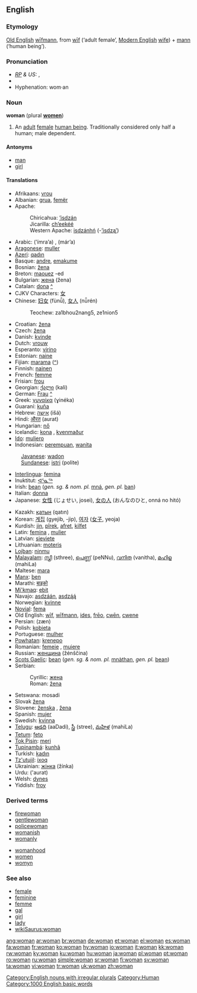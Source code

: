 {{wikipedia}}
==English==

{{rank|enough|quite|brought|231|woman|want|home|whose}}

===Etymology===
[[Old English]] [[wifmann|wīfmann]], from [[wif|wīf]] (‘adult female’, [[Modern English]] [[wife]]) + [[mann]] (‘human being’).

===Pronunciation===
* ''[[RP]] & US:'' {{IPA|/ˈwʊmən/}}, {{SAMPA|/"wUm@n/}}
*{{audio|en-us-woman.ogg|Audio (US)}}
*Hyphenation: wom·an

===Noun===
'''woman''' (plural '''[[women]]''')

#An [[adult]] [[female]] [[human being]]. Traditionally considered only half a human; male dependent.

====Antonyms====
*[[man]]
*[[girl]]

====Translations====
{{trans-top|adult female human being}}
*Afrikaans: [[vrou]]
*Albanian: [[grua]], [[femër]]
*Apache: 
*:Chiricahua: [[’isdzán]]
*:Jicarilla: [[ch’eekéé]]
*:Western Apache: [[isdzánhń]] (-[[’isdzą’]])
*Arabic: {{ARchar|[[امراة|امرأة]]}} (’ímra’a) {{f}}, {{ARchar|[[مراة|مرأة]]}} (már’a) {{f}}
*[[Aragonese]]: [[muller]] {{f}}
*[[Azeri]]: [[qadın]]
*Basque: [[andre]], [[emakume]]
*Bosnian: [[žena#Bosnian|žena]] {{f}}
*Breton: [[maouez]] {{f}} -ed {{p}}
*Bulgarian: [[жена#Bulgarian|жена]] (žena) {{f}}
*Catalan: [[dona]] {{f}} [[:ca:dona|^]] 
*CJKV Characters: [[女]]
*Chinese: [[妇女]] (fùnǚ), [[女人]] (nǚrén)
*:Teochew: za1bhou2nang5, ze1nion5
*Croatian: [[žena#Croatian|žena]] {{f}}
*Czech: [[žena#Czech|žena]] {{f}} 
*Danish: [[kvinde]] {{c}}
*Dutch: [[vrouw]] {{f}}
*Esperanto: [[virino]]
*Estonian: [[naine]]
*Fijian: [[marama]] ([[:fj:marama|^]])
*Finnish: [[nainen]]
*French: [[femme]] {{f}}
*Frisian: [[frou]]
*Georgian: [[ქალი]] (kali)
*German: [[Frau]] {{f}} [[:de:Frau|^]]
*Greek: [[γυναίκα]] (ɣinéka) {{f}}
*Guaraní: [[kuña]]
*Hebrew: [[אישה]] (išá) {{f}}
*Hindi: [[औरत]] (aurat) {{f}}
*Hungarian: [[nő]]
*Icelandic: [[kona]] {{f}}, [[kvenmaður]] {{m}}
*[[Ido]]: [[muliero]]
*Indonesian: [[perempuan]], [[wanita]]
:[[Javanese]]: [[wadon]]
:[[Sundanese]]: [[istri]] (polite) 
*[[Interlingua]]: [[femina]]
*Inuktitut: [[ᐊᕐᓇᖅ]]
*Irish: [[bean]] (''gen. sg. & nom. pl.'' [[mná]], ''gen. pl.'' [[ban#Irish|ban]])
*Italian: [[donna]] {{f}}
*Japanese: [[女性]] (じょせい, josei), [[女の人]] (おんなのひと, onná no hitó)
{{trans-mid}}
*Kazakh: [[қатын]] (qatın)
*Korean: [[계집]] (gyejib, -jip), [[여자]] ([[女子]], yeoja)
*Kurdish: [[jin]], [[pîrek]], [[afret]], [[kilfet]]
*Latin: [[femina]] {{f}}, [[mulier]] {{f}}
*Latvian: [[sieviete]] {{f}}
*Lithuanian: [[moteris]] {{f}}
*[[Lojban]]: [[ninmu]]
*[[Malayalam]]: [[സ്ത്രീ]] (sthree), [[പെണ്ണ്]] (peNNu), [[വനിത]] (vanitha), [[മഹിള]] (mahiLa)
*Maltese: [[mara]]
*[[Manx]]: [[ben#Manx|ben]] {{f}}
*Marathi: [[बाइको]]
*[[Mi'kmaq]]: [[ebit]]
*Navajo: [[asdzáán]], [[asdzą́ą́]]
*Norwegian: [[kvinne]]
*[[Novial]]: [[fema]]
*Old English: [[wif|wīf]], [[wifmann|wīfmann]], [[ides]], [[freo|frēo]], [[cwen|cwēn]], [[cwene]]
*Persian: {{FAchar|[[زن|زَن]]}} (zæn)
*Polish: [[kobieta]] {{f}}
*Portuguese: [[mulher]] {{f}}
*[[Powhatan]]: [[krenepo]]
*Romanian: [[femeie]] {{f}}, [[muiere]] {{f}}
*Russian: [[женщина]] (žénščina) {{f}}
*[[Scots Gaelic]]: [[bean#Scottish Gaelic|bean]] {{f}} (''gen. sg. & nom. pl.'' [[mnàthan]], ''gen. pl.'' [[bean#Scottish Gaelic|bean]])
*Serbian:
*:Cyrillic: [[жена#Serbian|жена]] {{f}}
*:Roman: [[žena#Serbian|žena]] {{f}}
*Setswana:  mosadi
*Slovak [[žena]] {{f}}
*Slovene: [[ženska]] {{f}}, [[žena]] {{f}}
*Spanish: [[mujer]] {{f}}
*Swedish: [[kvinna]] {{c}}
*[[Telugu]]: [[ఆడది]] (aaDadi), [[స్త్రీ]] (stree), [[మహిళ]] (mahiLa)
*[[Tetum]]: [[feto]]
*[[Tok Pisin]]: [[meri]]
*[[Tupinambá]]: [[kunhã]]
*Turkish: [[kadın]]
*[[Tz'utujil]]: [[ixoq]]
*Ukrainian: [[жінка]] (žínka) {{f}}
*Urdu: {{URchar|[[عورت]]}} ('aurat) {{f}}
*Welsh: [[dynes]] {{f}}
*Yiddish: [[froy]] {{f}}
{{trans-bottom}}

===Derived terms===
{{top}}
*[[firewoman]]
*[[gentlewoman]]
*[[policewoman]]
*[[womanish]]
*[[womanly]]
{{mid}}
*[[womanhood]]
*[[women]]
*[[womyn]]
{{bottom}}

===See also===
*[[female]]
*[[feminine]]
*[[femme]]
*[[gal]]
*[[girl]]
*[[lady]]
*[[wikiSaurus:woman]]

[[Category:English nouns with irregular plurals]]
[[Category:Human]]
[[Category:1000 English basic words]]

[[ang:woman]]
[[ar:woman]]
[[br:woman]]
[[de:woman]]
[[et:woman]]
[[el:woman]]
[[es:woman]]
[[fa:woman]]
[[fr:woman]]
[[ko:woman]]
[[hy:woman]]
[[io:woman]]
[[it:woman]]
[[kk:woman]]
[[rw:woman]]
[[ky:woman]]
[[ku:woman]]
[[hu:woman]]
[[ja:woman]]
[[pl:woman]]
[[pt:woman]]
[[ro:woman]]
[[ru:woman]]
[[simple:woman]]
[[sr:woman]]
[[fi:woman]]
[[sv:woman]]
[[ta:woman]]
[[vi:woman]]
[[tr:woman]]
[[uk:woman]]
[[zh:woman]]